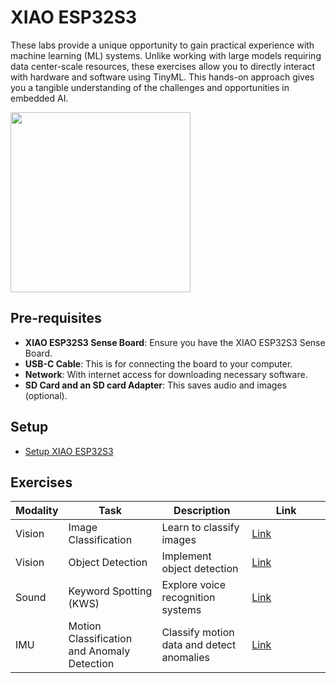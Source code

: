 # XIAO ESP32S3 {.unnumbered}

These labs provide a unique opportunity to gain practical experience with machine learning (ML) systems. Unlike working with large models requiring data center-scale resources, these exercises allow you to directly interact with hardware and software using TinyML. This hands-on approach gives you a tangible understanding of the challenges and opportunities in embedded AI.

![](./images/jpeg/xiao_esp32s3_decked.jpeg){height=3in} 

## Pre-requisites

- **XIAO ESP32S3 Sense Board**: Ensure you have the XIAO ESP32S3 Sense Board.
- **USB-C Cable**: This is for connecting the board to your computer.
- **Network**: With internet access for downloading necessary software.
- **SD Card and an SD card Adapter**: This saves audio and images (optional).

## Setup

- [Setup XIAO ESP32S3](./setup/setup.qmd)

## Exercises

| **Modality** | **Task**                                    | **Description**                           | **Link**                                |
| ------------ | ------------------------------------------- | ----------------------------------------- | --------------------------------------- |
| Vision       | Image Classification                        | Learn to classify images                  | [Link](./image_classification/image_classification.qmd) |
| Vision       | Object Detection                            | Implement object detection                | [Link](./object_detection/object_detection.qmd)     |
| Sound        | Keyword Spotting (KWS)                   | Explore voice recognition systems         | [Link](./kws/kws.qmd)                  |
| IMU          | Motion Classification and Anomaly Detection | Classify motion data and detect anomalies | [Link](./motion_classification/motion_classification.qmd)     |
